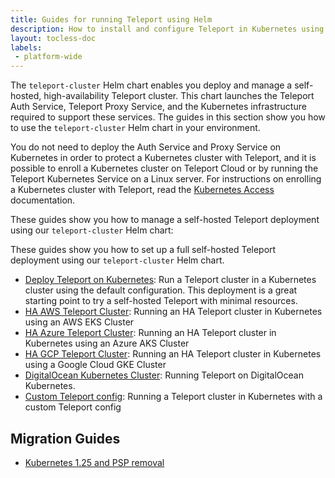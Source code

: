 ```yaml
---
title: Guides for running Teleport using Helm
description: How to install and configure Teleport in Kubernetes using Helm
layout: tocless-doc
labels:
 - platform-wide
---
```


The `teleport-cluster` Helm chart enables you deploy and manage a self-hosted,
high-availability Teleport cluster. This chart launches the Teleport Auth
Service, Teleport Proxy Service, and the Kubernetes infrastructure required to
support these services. The guides in this section show you how to use the
`teleport-cluster` Helm chart in your environment.

You do not need to deploy the Auth Service and Proxy Service on Kubernetes in
order to protect a Kubernetes cluster with Teleport, and it is possible to
enroll a Kubernetes cluster on Teleport Cloud or by running the Teleport
Kubernetes Service on a Linux server. For instructions on enrolling a Kubernetes
cluster with Teleport, read the [Kubernetes
Access](../../../enroll-resources/kubernetes-access/introduction.mdx) documentation.

These guides show you how to manage a self-hosted Teleport deployment using our
`teleport-cluster` Helm chart:

These guides show you how to set up a full self-hosted Teleport deployment using
our `teleport-cluster` Helm chart.

- [Deploy Teleport on Kubernetes](kubernetes-cluster.mdx): Run a Teleport cluster in a Kubernetes cluster using
  the default configuration. This deployment is a great starting point to try a self-hosted 
  Teleport with minimal resources. 
- [HA AWS Teleport Cluster](aws.mdx): Running an HA Teleport cluster in Kubernetes using an AWS EKS Cluster
- [HA Azure Teleport Cluster](azure.mdx): Running an HA Teleport cluster in Kubernetes using an Azure AKS Cluster
- [HA GCP Teleport Cluster](gcp.mdx): Running an HA Teleport cluster in Kubernetes using a Google Cloud GKE Cluster
- [DigitalOcean Kubernetes Cluster](digitalocean.mdx):
  Running Teleport on DigitalOcean Kubernetes.
- [Custom Teleport config](custom.mdx): Running a Teleport cluster in Kubernetes with a custom Teleport config

## Migration Guides

- [Kubernetes 1.25 and PSP removal](migration-kubernetes-1-25-psp.mdx)

